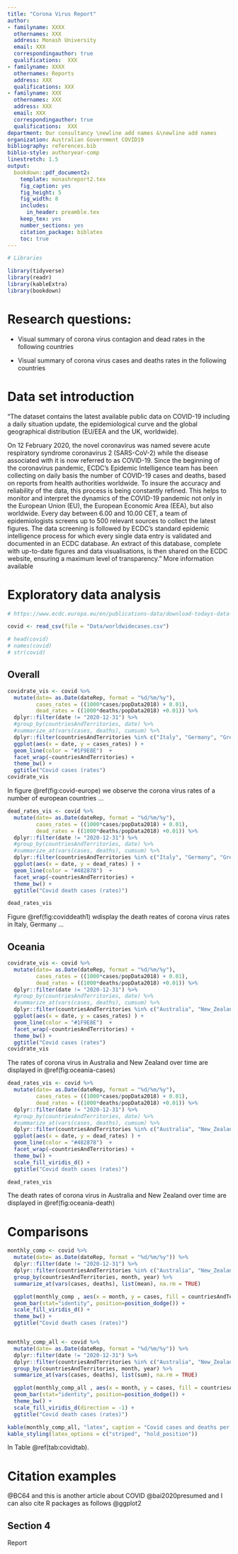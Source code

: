 ```yaml
---
title: "Corona Virus Report"
author:
- familyname: XXXX
  othernames: XXX
  address: Monash University
  email: XXX
  correspondingauthor: true
  qualifications:  XXX
- familyname: XXXX
  othernames: Reports
  address: XXX
  qualifications: XXX
- familyname: XXX
  othernames: XXX
  address: XXX
  email: XXX
  correspondingauthor: true
  qualifications:  XXX
department: Our consultancy \newline add names &\newline add names
organization: Australian Government COVID19
bibliography: references.bib
biblio-style: authoryear-comp
linestretch: 1.5
output:
  bookdown::pdf_document2:
    template: monashreport2.tex
    fig_caption: yes
    fig_height: 5
    fig_width: 8
    includes:
      in_header: preamble.tex
    keep_tex: yes
    number_sections: yes
    citation_package: biblatex
    toc: true
---
```


```r
# Libraries

library(tidyverse)
library(readr)
library(kableExtra)
library(bookdown)

```


\clearpage

# Research questions:
- Visual summary of corona virus contagion and dead rates in  the following countries

  \begin{enumerate}
    \item Italia
    \item Germany
    \item Greece
    \item Switzerland 
    \item Sweden
    \item France
  \end{enumerate}
  
- Visual summary of corona virus cases and deaths rates in  the following countries

 \begin{enumerate}
   \item Italia
   \item Germany
 \end{enumerate}


# Data set introduction 

"The dataset contains the latest available public data on COVID-19 including a daily situation update, the epidemiological curve and the global geographical distribution (EU/EEA and the UK, worldwide).

On 12 February 2020, the novel coronavirus was named severe acute respiratory syndrome coronavirus 2 (SARS-CoV-2) while the disease associated with it is now referred to as COVID-19. Since the beginning of the coronavirus pandemic, ECDC’s Epidemic Intelligence team has been collecting on daily basis the number of COVID-19 cases and deaths, based on reports from health authorities worldwide. To insure the accuracy and reliability of the data, this process is being constantly refined. This helps to monitor and interpret the dynamics of the COVID-19 pandemic not only in the European Union (EU), the European Economic Area (EEA), but also worldwide. Every day between 6.00 and 10.00 CET, a team of epidemiologists screens up to 500 relevant sources to collect the latest figures. The data screening is followed by ECDC’s standard epidemic intelligence process for which every single data entry is validated and documented in an ECDC database. An extract of this database, complete with up-to-date figures and data visualisations, is then shared on the ECDC website, ensuring a maximum level of transparency." More information available \href{https://data.europa.eu/euodp/en/data/dataset/covid-19-coronavirus-data}{here}

# Exploratory data analysis

<!-- In Section \ref{section:data_intro} the data used in this report is described .... -->


```r

# https://www.ecdc.europa.eu/en/publications-data/download-todays-data-geographic-distribution-covid-19-cases-worldwide

covid <- read_csv(file = "Data/worldwidecases.csv")

# head(covid)
# names(covid)
# str(covid)

```

## Overall

```r

covidrate_vis <- covid %>%
  mutate(date= as.Date(dateRep, format = "%d/%m/%y"),
         cases_rates = ((1000*cases/popData2018) + 0.01),
         dead_rates = ((1000*deaths/popData2018) +0.01)) %>%
  dplyr::filter(date != "2020-12-31") %>%
  #group_by(countriesAndTerritories, date) %>%
  #summarize_at(vars(cases, deaths), cumsum) %>%
  dplyr::filter(countriesAndTerritories %in% c("Italy", "Germany", "Greece", "Switzerland", "Sweden", "France")) %>%
  ggplot(aes(x = date, y = cases_rates) ) +
  geom_line(color = "#1F9E8E")  +
  facet_wrap(~countriesAndTerritories) +
  theme_bw() +
  ggtitle("Covid cases (rates")
covidrate_vis
```


In figure \@ref(fig:covid-europe) we observe the corona virus rates of a number of european countries ...

```r

dead_rates_vis <- covid %>%
  mutate(date= as.Date(dateRep, format = "%d/%m/%y"),
         cases_rates = ((1000*cases/popData2018) + 0.01),
         dead_rates = ((1000*deaths/popData2018) +0.01)) %>%
  dplyr::filter(date != "2020-12-31") %>%
  #group_by(countriesAndTerritories, date) %>%
  #summarize_at(vars(cases, deaths), cumsum) %>%
  dplyr::filter(countriesAndTerritories %in% c("Italy", "Germany", "Greece", "Russia", "Sweden", "France")) %>%
  ggplot(aes(x = date, y = dead_rates) ) +
  geom_line(color = "#482878")  +
  facet_wrap(~countriesAndTerritories) +
  theme_bw() +
  ggtitle("Covid death cases (rates)")

dead_rates_vis

```

Figure \@ref(fig:coviddeath1) wdisplay the death reates of corona virus rates in Italy, Germany ...

\clearpage

## Oceania

```r

covidrate_vis <- covid %>%
  mutate(date= as.Date(dateRep, format = "%d/%m/%y"),
         cases_rates = ((1000*cases/popData2018) + 0.01),
         dead_rates = ((1000*deaths/popData2018) +0.01)) %>%
  dplyr::filter(date != "2020-12-31") %>%
  #group_by(countriesAndTerritories, date) %>%
  #summarize_at(vars(cases, deaths), cumsum) %>%
  dplyr::filter(countriesAndTerritories %in% c("Australia", "New_Zealand")) %>%
  ggplot(aes(x = date, y = cases_rates) ) +
  geom_line(color = "#1F9E8E")  +
  facet_wrap(~countriesAndTerritories) +
  theme_bw() +
  ggtitle("Covid cases (rates")
covidrate_vis
```

The rates of corona virus in Australia and New Zealand over time are displayed in \@ref(fig:oceania-cases)


```r

dead_rates_vis <- covid %>%
  mutate(date= as.Date(dateRep, format = "%d/%m/%y"),
         cases_rates = ((1000*cases/popData2018) + 0.01),
         dead_rates = ((1000*deaths/popData2018) +0.01)) %>%
  dplyr::filter(date != "2020-12-31") %>%
  #group_by(countriesAndTerritories, date) %>%
  #summarize_at(vars(cases, deaths), cumsum) %>%
  dplyr::filter(countriesAndTerritories %in% c("Australia", "New_Zealand")) %>%
  ggplot(aes(x = date, y = dead_rates) ) +
  geom_line(color = "#482878")  +
  facet_wrap(~countriesAndTerritories) +
  theme_bw() +
  scale_fill_viridis_d() +
  ggtitle("Covid death cases (rates)")

dead_rates_vis

```

The death rates of corona virus in Australia and New Zealand over time are displayed in \@ref(fig:oceania-death)


\clearpage

# Comparisons


```r

monthly_comp <- covid %>%
  mutate(date= as.Date(dateRep, format = "%d/%m/%y")) %>%
  dplyr::filter(date != "2020-12-31") %>%
  dplyr::filter(countriesAndTerritories %in% c("Australia", "New_Zealand")) %>%
  group_by(countriesAndTerritories, month, year) %>%
  summarize_at(vars(cases, deaths), list(mean), na.rm = TRUE)

  ggplot(monthly_comp , aes(x = month, y = cases, fill = countriesAndTerritories) ) +
  geom_bar(stat="identity", position=position_dodge()) +
  scale_fill_viridis_d() +
  theme_bw() +
  ggtitle("Covid death cases (rates)")



```


```r

monthly_comp_all <- covid %>%
  mutate(date= as.Date(dateRep, format = "%d/%m/%y")) %>%
  dplyr::filter(date != "2020-12-31") %>%
  dplyr::filter(countriesAndTerritories %in% c("Australia", "New_Zealand","Italy", "Germany", "Greece", "Russia", "Sweden", "France")) %>%
  group_by(countriesAndTerritories, month, year) %>%
  summarize_at(vars(cases, deaths), list(sum), na.rm = TRUE)

  ggplot(monthly_comp_all , aes(x = month, y = cases, fill = countriesAndTerritories) ) +
  geom_bar(stat="identity", position=position_dodge()) +
  theme_bw() +
  scale_fill_viridis_d(direction = -1) +
  ggtitle("Covid death cases (rates)")

```

\clearpage

```r
kable(monthly_comp_all, "latex", caption = "Covid cases and deaths per month", booktabs = T) %>%
kable_styling(latex_options = c("striped", "hold_position"))
```

In Table \@ref(tab:covidtab).

\clearpage

# Citation examples


 @BC64 and this is another article about COVID @bai2020presumed and I can also cite R packages as follows @ggplot2


## Section 4 

Report 





